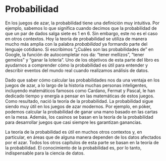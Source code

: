 # Probabilidad

En los juegos de azar, la probabilidad tiene una definición muy intuitiva. Por ejemplo, sabemos lo que significa cuando decimos que la probabilidad de que un par de dados salga siete es 1 en 6. Sin embargo, este no es el caso en otros contextos. Hoy la teoría de probabilidad se utiliza de manera mucho más amplia con la palabra _probabilidad_ ya formando parte del lenguaje cotidiano. Si escribimos "¿Cuáles son las probabilidades de" en Google, la función de autocompletar nos da: "tener mellizos", "tener gemelos" y "ganar la lotería". Uno de los objetivos de esta parte del libro es ayudarnos a comprender cómo la probabilidad es útil para entender y describir eventos del mundo real cuando realizamos análisis de datos.

Dado que saber cómo calcular las probabilidades nos da una ventaja en los juegos de azar, a lo largo de la historia muchas personas inteligentes, incluyendo matemáticos famosos como Cardano, Fermat y Pascal, le han dedicado tiempo y energía a pensar en las matemáticas de estos juegos. Como resultado, nació la teoría de la probabilidad. La probabilidad sigue siendo muy útil en los juegos de azar modernos. Por ejemplo, en póker, podemos calcular la probabilidad de ganar una mano basado en las cartas en la mesa. Además, los casinos se basan en la teoría de la probabilidad para desarrollar juegos que casi siempre les garantizan ganancias.

La teoría de la probabilidad es útil en muchos otros contextos y, en particular, en áreas que de alguna manera dependen de los datos afectados por el azar. Todos los otros capítulos de esta parte se basan en la teoría de la probabilidad. El conocimiento de la probabilidad es, por lo tanto, indispensable para la ciencia de datos.

